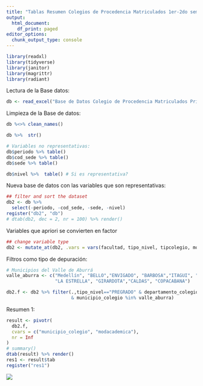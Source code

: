 ```yaml
---
title: "Tablas Resumen Colegios de Procedencia Matriculados 1er-2do semestre 2022"
output:
  html_document:
    df_print: paged
editor_options:
  chunk_output_type: console
---
```


```r
library(readxl)
library(tidyverse)
library(janitor)
library(magrittr)
library(radiant)
```

Lectura de la Base datos:

```r
db <- read_excel("Base de Datos Colegio de Procedencia Matriculados Primer Segundo semestre 2022.xlsx")
```

Limpieza de la Base de datos:

```r
db %<>% clean_names()

db %>%  str()

# Variables no representativas:
db$periodo %>% table()
db$cod_sede %>% table()
db$sede %>% table()

db$nivel %>%  table() # Si es representativa?
```

Nueva base de datos con las variables que son representativas:

```r
## filter and sort the dataset
db2 <- db %>%
  select(-periodo, -cod_sede, -sede, -nivel)
register("db2", "db")
# dtab(db2, dec = 2, nr = 100) %>% render()
```

Variables que apriori se convierten en factor

```r
## change variable type
db2 <- mutate_at(db2, .vars = vars(facultad, tipo_nivel, tipcolegio, modacademica, departamento_colegio, municipio_colegio), .funs = as_factor)
```

Filtros como tipo de depuración:

```r
# Municipios del Valle de Aburrá
valle_aburra <- c("Medellín", "BELLO","ENVIGADO", "BARBOSA","ITAGUI", "SABANETA",
                  "LA ESTRELLA", "GIRARDOTA","CALDAS", "COPACABANA")

db2.f <- db2 %>% filter(.,tipo_nivel=="PREGRADO" & departamento_colegio=="ANTIOQUIA"
                        & municipio_colegio %in% valle_aburra)
```

Resumen 1:

```r
result <- pivotr(
  db2.f, 
  cvars = c("municipio_colegio", "modacademica"), 
  nr = Inf
)
# summary()
dtab(result) %>% render()
res1 <- result$tab
register("res1")
```

![](res1_plot.png)
